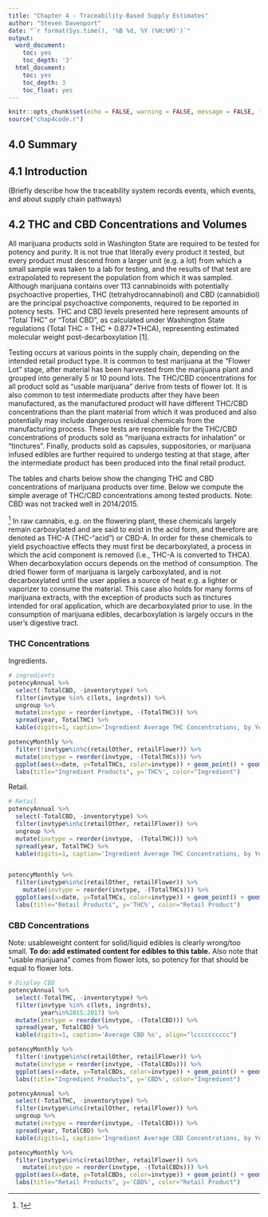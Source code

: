 ```yaml
---
title: "Chapter 4 - Traceability-Based Supply Estimates"
author: "Steven Davenport"
date: "`r format(Sys.time(), '%B %d, %Y (%H:%M)')`"
output:
  word_document:
    toc: yes
    toc_depth: '3'
  html_document:
    toc: yes
    toc_depth: 3
    toc_float: yes
---
```


```r
knitr::opts_chunk$set(echo = FALSE, warning = FALSE, message = FALSE, fig.width = 8, fig.align='center')
source("chap4code.r")
```

## 4.0 Summary

## 4.1 Introduction

(Briefly describe how the traceability system records events, which events, and about supply chain pathways)


## 4.2 THC and CBD Concentrations and Volumes

All marijuana products sold in Washington State are required to be tested for potency and purity. It is not true that literally every product it tested, but every product must descend from a larger unit (e.g. a lot) from which a small sample was taken to a lab for testing, and the results of that test are extrapolated to represent the population from which it was sampled. Although marijuana contains over 113 cannabinoids with potentially psychoactive properties, THC (tetrahydrocannabinol) and CBD (cannabidiol) are the principal psychoactive components, required to be reported in potency tests. THC and CBD levels presented here represent amounts of "Total THC" or "Total CBD", as calculated under Washington State regulations (Total THC = THC + 0.877*THCA), representing estimated molecular weight post-decarboxylation [1].


Testing occurs at various points in the supply chain, depending on the intended retail product type. It is common to test marijuana at the "Flower Lot" stage, after material has been harvested from the marijuana plant and grouped into generally 5 or 10 pound lots. The THC/CBD concentrations for all product sold as "usable marijuana" derive from tests of flower lot. It is also common to test intermediate products after they have been manufactured, as the manufactured product will have different THC/CBD concentrations than the plant material from which it was produced and also potentially may include dangerous residual chemicals from the manufacturing process. These tests are responsible for the THC/CBD concentrations of products sold as "marijuana extracts for inhalation" or "tinctures". Finally, products sold as capsules, suppositories, or marijuana infused edibles are further required to undergo testing at that stage, after the intermediate product has been produced into the final retail product.

The tables and charts below show the changing THC and CBD concentrations of marijuana products over time. Below we compute the simple average of THC/CBD concentrations among tested products.  Note: CBD was not tracked well in 2014/2015.


^[1] In raw cannabis, e.g. on the flowering plant, these chemicals largely remain carboxylated and are said to exist in the acid form, and therefore are denoted as THC-A (THC-"acid") or CBD-A. In order for these chemicals to yield psychoactive effects they must first be decarboxylated, a process in which the acid component is removed (i.e., THC-A is converted to THCA). When decarboxylation occurs depends on the method of consumption. The dried flower form of marijuana is largely carboxylated, and is not decarboxylated until the user applies a source of heat e.g. a lighter or vaporizer to consume the material. This case also holds for many forms of marijuana extracts, with the exception of products such as tinctures intended for oral application, which are decarboxylated prior to use. In the consumption of marijuana edibles, decarboxylation is largely occurs in the user's digestive tract. 

### THC Concentrations


Ingredients.

```r
# ingredients
potencyAnnual %>% 
  select(-TotalCBD, -inventorytype) %>%
  filter(invtype %in% c(lots, ingrdnts)) %>%
  ungroup %>%
  mutate(invtype = reorder(invtype, -(TotalTHC))) %>%
  spread(year, TotalTHC) %>%
  kable(digits=1, caption='Ingredient Average THC Concentrations, by Year', align="lcccccccccc")

potencyMonthly %>% 
  filter(!invtype%in%c(retailOther, retailFlower)) %>%
  mutate(invtype = reorder(invtype, -(TotalTHCs))) %>%
  ggplot(aes(x=date, y=TotalTHCs, color=invtype)) + geom_point() + geom_line() + theme_minimal() +
  labs(title="Ingredient Products", y='THC%', color="Ingredient") 
```

Retail.

```r
# Retail
potencyAnnual %>% 
  select(-TotalCBD, -inventorytype) %>%
  filter(invtype%in%c(retailOther, retailFlower)) %>%
  ungroup %>%
  mutate(invtype = reorder(invtype, -(TotalTHC))) %>%
  spread(year, TotalTHC) %>%
  kable(digits=1, caption='Ingredient Average THC Concentrations, by Year', align="lcccccccccc")


potencyMonthly %>% 
  filter(invtype%in%c(retailOther, retailFlower)) %>%
    mutate(invtype = reorder(invtype, -(TotalTHCs))) %>%
  ggplot(aes(x=date, y=TotalTHCs, color=invtype)) + geom_point() + geom_line() +theme_minimal() +
  labs(title="Retail Products", y='THC%', color="Retail Product")
```

### CBD Concentrations

Note: usableweight content for solid/liquid edibles is clearly wrong/too small. **To do: add estimated content for edibles to this table.** Also note that "usable marijuana" comes from flower lots, so potency for that should be equal to flower lots.


```r

# Display CBD
potencyAnnual %>% 
  select(-TotalTHC, -inventorytype) %>%
  filter(invtype %in% c(lots, ingrdnts),
         year%in%2015:2017) %>%
  mutate(invtype = reorder(invtype, -(TotalCBD))) %>%
  spread(year, TotalCBD) %>%
  kable(digits=1, caption='Average CBD %s', align="lcccccccccc")

potencyMonthly %>% 
  filter(!invtype%in%c(retailOther, retailFlower)) %>%
  mutate(invtype = reorder(invtype, -(TotalCBDs))) %>%
  ggplot(aes(x=date, y=TotalCBDs, color=invtype)) + geom_point() + geom_line() + theme_minimal() +
  labs(title="Ingredient Products", y='CBD%', color="Ingredient")

```

```r
potencyAnnual %>% 
  select(-TotalTHC, -inventorytype) %>%
  filter(invtype%in%c(retailOther, retailFlower)) %>%
  ungroup %>%
  mutate(invtype = reorder(invtype, -(TotalCBD))) %>%
  spread(year, TotalCBD) %>%
  kable(digits=1, caption='Ingredient Average CBD Concentrations, by Year', align="lcccccccccc")

potencyMonthly %>% 
  filter(invtype%in%c(retailOther, retailFlower)) %>%
    mutate(invtype = reorder(invtype, -(TotalCBDs))) %>%
  ggplot(aes(x=date, y=TotalCBDs, color=invtype)) + geom_point() + geom_line() + theme_minimal() +
  labs(title="Retail Products", y='CBD%', color="Retail Product")

```



<!-- ## Harvest Analysis -->

<!-- For this section, I will paste in data from Kee Won's analysis. Unfortunately that is not present in this DOCX but can be seen in the accompanying document. -->

<!-- + Plants, Harvest Weight, Harvest per plant. See .docx -->

<!-- ### Waste? -->

<!-- We have not produced estimates for "waste" during harvest. That is possible but not yet done. We do not currently know a place in the database that tracks "waste" at other parts of the supply chain. -->

<!-- ## Production Volumes -->

<!-- Plant and bulk flower have been omitted from these tables as they are not well recorded in the conversions table. -->

<!-- ### Lots -->

<!-- For reasons relating to how data was stored in the database, data on production of lots is not available until December 2015. -->

<!-- ```{r} -->
<!-- # summary table: show kg produced by year-quarter -->
<!-- convChildT %>% -->
<!--   filter(inventorytype%in%lots) %>% -->
<!--   mutate(q = cut(month, c(0, 3.1, 6.1, 9.1, 12.1), labels=1:4), -->
<!--          h = cut(month, c(0, 6.1, 12.1), labels=1:2), -->
<!--          yearq = paste0(year,"-", q), -->
<!--          yearh = paste0(year,"-", h)) %>% -->
<!--   group_by(inventorytype, yearh) %>% -->
<!--   summarise(MT = sum(childwt)/1e6) %>% -->
<!--   spread(yearh, MT) %>% -->
<!--   arrange(-`2017-1`) %>% -->
<!--   select(-`2014-2`, -`2015-1`, -`2015-2`) %>% -->
<!--   rename("Ingredient" = inventorytype) %>% -->
<!--   kable(digits=1, caption="Production Volume (MT)", align="lccccccc") -->
<!-- ``` -->

<!-- ### Ingredients -->

<!-- ```{r} -->
<!-- # summary table: show kg produced by year-quarter -->
<!-- convChildT %>% -->
<!--   filter(inventorytype%in%ingrdnts) %>% -->
<!--   mutate(q = cut(month, c(0, 3.1, 6.1, 9.1, 12.1), labels=1:4), -->
<!--          h = cut(month, c(0, 6.1, 12.1), labels=1:2), -->
<!--          yearq = paste0(year,"-", q), -->
<!--          yearh = paste0(year,"-", h)) %>% -->
<!--   group_by(inventorytype, yearh) %>% -->
<!--   summarise(KG = sum(childwt)/1e3) %>% -->
<!--   spread(yearh, KG) %>% -->
<!--   arrange(-`2017-1`) %>% -->
<!--   rename("Ingredient" = inventorytype) %>% -->
<!--   kable(digits=0, caption="Production Volume (KG)", align="lcccccccccc") -->

<!-- ``` -->

<!-- ### Retail -->

<!-- ```{r} -->
<!-- convChildT %>% -->
<!--   filter(inventorytype%in%retailOther) %>% -->
<!--   mutate(q = cut(month, c(0, 3.1, 6.1, 9.1, 12.1), labels=1:4), -->
<!--          h = cut(month, c(0, 6.1, 12.1), labels=1:2), -->
<!--          yearq = paste0(year,"-", q), -->
<!--          yearh = paste0(year,"-", h)) %>% -->
<!--   group_by(inventorytype, yearh) %>% -->
<!--   summarise(KG = sum(childwt)/1e3) %>% -->
<!--   spread(yearh, KG) %>% -->
<!--   arrange(-`2017-1`) %>% -->
<!--   filter(!is.na(`2016-2`)) %>% -->
<!--   rename("Retail Products (Extract-Based)" = inventorytype) %>% -->
<!--   kable(digits=0, caption="Production Volume, Units (1000s)", align="lcccccccccc") -->
<!-- ``` -->

<!-- ```{r} -->
<!-- # Note: verified to be KG (usable weight) -->
<!-- convChildT %>% -->
<!--   filter(inventorytype%in%c(retailFlower, retailOther), -->
<!--          inventorytype%in%has_usableweight) %>% -->
<!--   mutate(q = cut(month, c(0, 3.1, 6.1, 9.1, 12.1), labels=1:4), -->
<!--          h = cut(month, c(0, 6.1, 12.1), labels=1:2), -->
<!--          yearq = paste0(year,"-", q), -->
<!--          yearh = paste0(year,"-", h)) %>% -->
<!--   group_by(inventorytype, yearh) %>% -->
<!--   summarise(KGusable = sum(childusablewt)/1e3) %>% -->
<!--   spread(yearh, KGusable) %>% -->
<!--   arrange(-`2017-1`) %>% -->
<!--   rename("Retail Products" = inventorytype) %>% -->
<!--   kable(digits=0, caption="Production Volume, Net Weight (KG)", align="lcccccccccc") -->
<!-- ``` -->



<!-- ## THC by weight -->

<!-- ### Ingredients -->

<!-- ### Retail -->

<!-- ```{r estkgTHC, eval=F} -->
<!-- # TODO: fix this; must add concentrations by the weights per month! -->
<!-- # Estimate kgTHC for retail products (TotalTHC % * KG) -->
<!-- convChild %>% -->
<!--   filter(inventorytype%in%c(retailOther, retailFlower)) %>% -->
<!--   select(inventorytype, Units=childwt, G=childusablewt) %>% -->
<!--   left_join(potencyAnnual %>% -->
<!--                filter(Year==2017) %>% select(-Year), -->
<!--              by=c('inventorytype'='invtype')) %>% -->
<!--   mutate(kgTHC = G * TotalTHC / 1e6, -->
<!--          kgCBD = G * TotalCBD / 1e6) %>% -->
<!--   mutate(KG = G / 1e3, -->
<!--          UnitsK = Units /1e3) %>%  -->
<!--   ungroup %>% -->
<!--   select(inventorytype, UnitsK, KG, THC=TotalTHC, CBD=TotalCBD, kgTHC, kgCBD) %>% -->
<!--   arrange(-UnitsK) %>% -->
<!--   kable(digits=1, caption="Retail Products: THC/CBD Concentrations and Weights", align="lcccccccccc") -->
<!-- ``` -->

<!-- ## 4D. Farmgate revenue (by producer/processor good) -->

<!-- ### Plants/Harvest/Lotted Material (Producers) -->

<!-- This contains non-processed inputs. -->



<!-- ```{r} -->

<!-- transfersYr %>% -->
<!--   filter(inventorytype %in%c(plants, lots)) %>% -->
<!--   select(kUSD, year, inventorytype) %>% -->
<!--   ungroup %>% -->
<!--   mutate(inventorytype = reorder(inventorytype, -(kUSD))) %>% -->
<!--   spread(inventorytype, kUSD) %>% -->
<!--   kable(caption="$1000 sales", digits=1) -->

<!-- transfersYr %>% -->
<!--   filter(inventorytype %in%c(plants, lots)) %>% -->
<!--   select(units, year, inventorytype) %>% -->
<!--   ungroup %>% -->
<!--   mutate(inventorytype = reorder(inventorytype, -(units))) %>% -->
<!--   spread(inventorytype, units) %>% -->
<!--   kable(caption="1000 units", digits=1) -->

<!-- transfersYr %>% -->
<!--   filter(inventorytype %in%c(plants, lots)) %>% -->
<!--   select(kgusable, year, inventorytype) %>% -->
<!--   ungroup %>% -->
<!--   mutate(inventorytype = reorder(inventorytype, -(kgusable))) %>% -->
<!--   spread(inventorytype, kgusable) %>% -->
<!--   kable(caption="kgusable", digits=1) -->

<!-- transfersYrMo %>% -->
<!--   filter(inventorytype %in%c(plants, lots)) %>% -->
<!--   ungroup %>% -->
<!--   mutate(inventorytype = reorder(inventorytype, -(units))) %>% -->
<!--   ggplot(aes(x=date, y=units/1e3, color=inventorytype)) + geom_line() + theme_minimal() + -->
<!--   labs(title="Plant and Lot Sales by Units (1000)") -->

<!-- transfersYrMo %>% -->
<!--   filter(inventorytype %in%c(plants, lots)) %>% -->
<!--   ungroup %>% -->
<!--   mutate(inventorytype = reorder(inventorytype, -(kUSD))) %>% -->
<!--   ggplot(aes(x=date, y=kUSD, color=inventorytype)) + geom_line() + theme_minimal() + -->
<!--   labs(title="Plant and Lot Sales by $1000s") -->
<!-- ``` -->

<!-- ###  (Processors) -->

<!-- This contains procesed inputs -->

<!-- ```{r} -->
<!-- transfers %>% -->
<!--   filter(invtype %in% ingrdnts) %>% arrange(-nTransfers) %>% select(-usableweight) %>%  -->
<!--   kable(digits=2, caption="All-time production") -->

<!-- transfersYr %>% -->
<!--   filter(inventorytype %in%ingrdnts) %>% -->
<!--   select(kUSD, year, inventorytype) %>% -->
<!--   ungroup %>% -->
<!--   mutate(inventorytype = reorder(inventorytype, -(kUSD))) %>% -->
<!--   spread(inventorytype, kUSD) %>% -->
<!--   kable(caption="$1000 sales", digits=1) -->

<!-- transfersYr %>% -->
<!--   filter(inventorytype %in%ingrdnts) %>% -->
<!--   select(units, year, inventorytype) %>% -->
<!--   ungroup %>% -->
<!--   mutate(inventorytype = reorder(inventorytype, -(units))) %>% -->
<!--   spread(inventorytype, units) %>% -->
<!--   kable(caption="1000 units", digits=1) -->

<!-- transfersYr %>% -->
<!--   filter(inventorytype %in%ingrdnts) %>% -->
<!--   select(kgusable, year, inventorytype) %>% -->
<!--   ungroup %>% -->
<!--   mutate(inventorytype = reorder(inventorytype, -(kgusable))) %>% -->
<!--   spread(inventorytype, kgusable) %>% -->
<!--   kable(caption="kgusable", digits=1) -->

<!-- transfersYrMo %>% -->
<!--   filter(inventorytype %in%ingrdnts) %>% -->
<!--   ungroup %>% -->
<!--   mutate(inventorytype = reorder(inventorytype, -(units))) %>% -->
<!--   ggplot(aes(x=date, y=units/1e3, color=inventorytype)) + geom_line() + -->
<!--   labs(title="Ingredient Sales by Units (1000)") -->

<!-- transfersYrMo %>% -->
<!--   filter(inventorytype %in%ingrdnts) %>% -->
<!--   ungroup %>% -->
<!--   mutate(inventorytype = reorder(inventorytype, -(kUSD))) %>% -->
<!--   ggplot(aes(x=date, y=kUSD, color=inventorytype)) + geom_line() + theme_minimal() + -->
<!--   labs(title="Ingredient Sales by $1000s") -->

<!-- ``` -->

<!-- ### Retail Products -->

<!-- This examines only retail products. -->

<!-- ```{r} -->
<!-- transfers %>% -->
<!--   filter(invtype %in% c(retailFlower, retailOther)) %>%  -->
<!--   mutate(pricePerG = saleprice/usableweight) %>% -->
<!--   ungroup %>% -->
<!--   mutate(invtype = reorder(invtype, -(nTransfers))) %>% -->
<!--   arrange(-nTransfers) %>%  -->
<!--   kable(digits=2, caption='All-time production', align="lcccccccccc") -->
<!-- ``` -->


<!-- ```{r, fig.width=10} -->

<!-- transfersYr %>% -->
<!--   filter(inventorytype %in% c(retailFlower, retailOther)) %>% -->
<!--   arrange(-units) %>% -->
<!--   ungroup %>% -->
<!--   mutate(inventorytype = reorder(inventorytype, -(unitsK))) %>% -->
<!--   select(year, inventorytype, unitsK) %>% -->
<!--   spread(inventorytype, unitsK)%>%  -->
<!--   kable(digits=2, caption='1000 units', align="lcccccccccc") -->

<!-- transfersYr %>% -->
<!--   filter(inventorytype %in% c(retailFlower, retailOther)) %>% -->
<!--   arrange(-kUSD) %>% -->
<!--   ungroup %>% -->
<!--   mutate(inventorytype = reorder(inventorytype, -(kUSD))) %>% -->
<!--   select(year, inventorytype, kUSD) %>% -->
<!--   spread(inventorytype, kUSD)%>%  -->
<!--   kable(digits=2, caption='$1000s', align="lcccccccccc") -->

<!-- transfersYrMo %>% -->
<!--   filter(inventorytype %in% c(retailFlower, retailOther)) %>% -->
<!--   gather(metric, value, units, kgusable, kUSD) %>% -->
<!--   ungroup %>% -->
<!--   mutate(inventorytype = reorder(inventorytype, -(value))) %>% -->
<!--   filter(metric!='kgusable') %>% -->
<!--   ggplot(aes(x=date, y=value, color=inventorytype)) + geom_line() + -->
<!--   facet_grid(metric~., scales='free') + -->
<!--   labs(title="Retail Production: $, Units, Price-per-kg-usableweight") + -->
<!--   theme_minimal() -->

<!-- ``` -->

<!-- ## 4E. Retail Products -->

<!-- ### 4Ei: Sales: (Units, $) - by product type -->

<!-- #### Sales Volume (Units) -->

<!-- ```{r, echo=FALSE} -->
<!-- # TODO: Update query for proper unit/item-transaction definition -->
<!-- # Chart -->
<!-- retailUSDxType %>% -->
<!--   ungroup %>% -->
<!--   mutate(invtype = reorder(invtype, -(itemtransactions))) %>% -->
<!--   ggplot(aes(x=date, y=itemtransactions, color=invtype)) + geom_line() + -->
<!--   labs(title="Retail Item-Transactions by Inventory Type", -->
<!--        y="Item-transactions (retail data rows)", -->
<!--        x="") + -->
<!--   theme_minimal() + -->
<!--   scale_x_date(date_labels = "%b '%y", date_breaks="6 months") -->


<!-- # Table - monthly -->
<!-- # retailUSDxType %>% -->
<!-- #   select(invtype, date, itemtransactions) %>% -->
<!-- #   spread(invtype, itemtransactions) %>% -->
<!-- #   knitr::kable(caption='Retail Item-Transactions By Inventory Type', digits=0) -->

<!-- # Table - annual -->
<!-- retailUSDxType %>% -->
<!--   group_by(YEAR, invtype) %>% -->
<!--   summarise(itemtransactions = sum(itemtransactions, na.rm=T)) %>% -->
<!--   select(invtype, YEAR, itemtransactions) %>% -->
<!--   ungroup %>% -->
<!--   mutate(invtype = reorder(invtype, -(itemtransactions))) %>% -->
<!--   spread(invtype, itemtransactions) %>% -->
<!--   knitr::kable(caption='Retail Item-Transactions By Inventory Type - Annual', digits=0, align="lcccccccccc") -->

<!-- ``` -->

<!-- #### Sales Volume (Usable Weight) -->

<!-- Note: this is validated by tabulating usableweight sold in the retail table! (at least for usable MJ) -->

<!-- ```{r, echo=FALSE} -->
<!-- # TODO: Update query for proper unit/item-transaction definition -->
<!-- # Chart -->
<!-- retailUSDxType %>% -->
<!--   filter(usableweight >0 ) %>% -->
<!--   ungroup %>% -->
<!--   mutate(invtype = reorder(invtype, -(usableweight))) %>% -->
<!--   ggplot(aes(x=date, y=usableweight/1e6, color=invtype)) + geom_line() + -->
<!--   labs(title="Retail Item-Transactions by Inventory Type", -->
<!--        y="usable weight (MT)", -->
<!--        x="") + -->
<!--   theme_minimal() + -->
<!--   scale_x_date(date_labels = "%b '%y", date_breaks="6 months") -->


<!-- # Table - monthly -->
<!-- # retailUSDxType %>% -->
<!-- #   select(invtype, date, itemtransactions) %>% -->
<!-- #   spread(invtype, itemtransactions) %>% -->
<!-- #   knitr::kable(caption='Retail Item-Transactions By Inventory Type', digits=0) -->

<!-- # Table - annual -->
<!-- retailUSDxType %>% -->
<!--   filter(usableweight >0 ) %>% -->
<!--   group_by(YEAR, invtype) %>% -->
<!--   summarise(usableweight = sum(usableweight, na.rm=T)/1e6) %>% -->
<!--   select(invtype, YEAR, usableweight) %>% -->
<!--   ungroup %>% -->
<!--   mutate(invtype = reorder(invtype, -(usableweight))) %>% -->
<!--   spread(YEAR, usableweight) %>% -->
<!--   knitr::kable(caption='Usable Weight (MT) By Inventory Type - Annual', digits=2, align="lcccccccccc") -->
<!-- ``` -->

<!-- #### Sales Volume (Dollars) -->

<!-- ```{r, echo=FALSE} -->
<!-- # Chart -->
<!-- retailUSDxType %>% -->
<!--   ungroup %>% -->
<!--   mutate(invtype = reorder(invtype, -(price_x))) %>% -->
<!--   ggplot(aes(x=date, y=price_x, color=invtype)) + geom_line() + -->
<!--   labs(title="Gross Retail Sales by Inventory Type", -->
<!--        y="$1000, Post-Excise", -->
<!--        x="") + -->
<!--   theme_minimal() + -->
<!--   scale_x_date(date_labels = "%b '%y", date_breaks="6 months") + -->
<!--   scale_y_continuous(labels=scales::dollar_format()) -->


<!-- # Table -->
<!-- # retailUSDxType %>% -->
<!-- #   select(invtype, date, price_x) %>% -->
<!-- #   spread(invtype, price_x) %>% -->
<!-- #   knitr::kable(caption='Post-Excise Tax Sales By Inventory Type ($1k)', digits=0) -->


<!-- # Table - annual -->
<!-- retailUSDxType %>% -->
<!--   group_by(YEAR, invtype) %>% -->
<!--   summarise(price_x = sum(price_x)) %>% -->
<!--   ungroup %>% -->
<!--   mutate(invtype = reorder(invtype, -(price_x))) %>% -->
<!--   select(invtype, YEAR, price_x) %>% -->
<!--   spread(invtype, price_x) %>% -->
<!--   knitr::kable(caption='Post-Excise Tax Sales By Inventory Type ($1k) - Annual', digits=0, align="lcccccccccc") -->

<!-- ``` -->


<!-- ### 4Eii:THC/CBD Content -->

<!-- ```{r load_edibles_thc, echo=F} -->
<!-- edible_thc <- read.csv("../data/THC_estimates_nocbddominantedibles.csv") %>% -->
<!--   mutate(date=make_date(year, month)) -->
<!-- ``` -->

<!-- ```{r, echo=FALSE} -->
<!-- edible_thc %>%  -->
<!--   filter(str_detect(invtype, "Edible")) %>% -->
<!--   ggplot(aes(x=date, y=kgTHC, fill=invtype)) + geom_col() +  -->
<!--   labs(title='Edbiles: kgTHC sold', -->
<!--        caption="Counting THC-dominant edibles only") -->

<!-- edible_thc %>%  -->
<!--   ungroup %>% -->
<!--   mutate(invtype = reorder(invtype, -(kgTHC))) %>% -->
<!--   ggplot(aes(x=date, y=kgTHC, fill=invtype)) + geom_col() +  -->
<!--   labs(title='kgTHC sold', -->
<!--        caption="Counting THC-dominant edibles only") -->


<!-- # TODO: Update query for weighted averages -->
<!-- # Chart -->
<!-- retailUSDxType %>% -->
<!--   ungroup %>% -->
<!--   mutate(invtype = reorder(invtype, -(totalTHC))) %>% -->
<!--   ggplot(aes(x=date, y=totalTHC, color=invtype)) + geom_line() + -->
<!--   labs(title="THC Content by Inventory Type", -->
<!--        y="THC Percent", -->
<!--        x="") + -->
<!--   theme_minimal() + -->
<!--   scale_x_date(date_labels = "%b '%y", date_breaks="6 months") -->


<!-- # Table -->
<!-- # retailUSDxType %>% -->
<!-- #   select(invtype, date, totalTHC) %>% -->
<!-- #   spread(invtype, totalTHC) %>% -->
<!-- #   knitr::kable(caption='Mean THC Content By Inventory Type', digits=0) -->

<!-- retailUSDxType %>% -->
<!--   group_by(YEAR, invtype) %>% -->
<!--   summarise(totalTHC = weighted.mean(totalTHC, price_x)) %>% -->
<!--   select(invtype, YEAR, totalTHC) %>% -->
<!--   ungroup %>% -->
<!--   mutate(invtype = reorder(invtype, -(totalTHC))) %>% -->
<!--   spread(invtype, totalTHC) %>% -->
<!--   knitr::kable(caption='Mean THC Content By Inventory Type (Weighted by $ Sales) - Annual', digits=1, align="lcccccccccc") -->

<!-- ``` -->

<!-- #### Edibles Only -->



<!-- ```{r, echo=FALSE} -->
<!-- # TODO: Update query for weighted averages -->
<!-- # Chart -->
<!-- retailUSDxType %>% -->
<!--   ungroup %>% -->
<!--   mutate(invtype = reorder(invtype, -(totalCBD))) %>% -->
<!--   ggplot(aes(x=date, y=totalCBD, color=invtype)) + geom_line() + -->
<!--   labs(title="CBD Content by Inventory Type", -->
<!--        y="CBD Percent", -->
<!--        x="") + -->
<!--   theme_minimal() + -->
<!--   scale_x_date(date_labels = "%b '%y", date_breaks="6 months") -->


<!-- # Table -->
<!-- # retailUSDxType %>% -->
<!-- #   select(invtype, date, totalCBD) %>% -->
<!-- #   spread(invtype, totalCBD) %>% -->
<!-- #   knitr::kable(caption='Mean CBD Content By Inventory Type', digits=0) -->

<!-- retailUSDxType %>% -->
<!--   group_by(YEAR, invtype) %>% -->
<!--   summarise(totalCBD = weighted.mean(totalCBD, price_x)) %>% -->
<!--   ungroup %>% -->
<!--   mutate(invtype = reorder(invtype, -(totalCBD))) %>% -->
<!--   select(invtype, YEAR, totalCBD) %>% -->
<!--   spread(invtype, totalCBD) %>% -->
<!--   knitr::kable(caption='Mean CBD Content By Inventory Type (Weighted by $ Sales) - Annual', digits=1, align="lcccccccccc") -->

<!-- ``` -->

<!-- ## 4F. Supply Chain Dynamics: Product Flows and Conversion Ratios -->

<!-- ** TODO: Add analysis from the pathways document?** -->

<!-- #### 4Fi.	Efficiency: Flower/OPM-per-ingredient (gram-to-gram ratio). Conversion Ratios (inventoryconversions) -->

<!-- This data needs substantial cleaning (top-censoring the parent and child weights; allowing usablewt to be interpretable by performing the correct wt*usableweight calculations (perhaps also requiring top-coding or some other conditional logic to prevent absurd values)) before it can be interpretable. -->

<!-- ```{r} -->
<!-- # TODO: clean childusableweight when it an childwt is present. -->
<!-- ratiosRaw <- convDetailed %>% -->
<!--   group_by(parent, child) %>% -->
<!--   summarise(conversions = sum(nConversions), -->
<!--             ratiowt2wt = sum(parentwt, na.rm=T)/sum(childwt, na.rm=T), -->
<!--             ratiowt2uwt = sum(parentwt, na.rm=T)/sum(childusablewt, na.rm=T), -->
<!--             ttlparentwt = sum(parentwt, na.rm=T), -->
<!--             ttlchildwt = sum(childwt, na.rm=T), -->
<!--             ttlchilduwt = sum(childusablewt, na.rm=T), -->
<!--             # ttlchildwtXuwt = sum(childwt*childusablewt, na.rm=T), -->
<!--             ratiowt2wtXuwt = sum(parentwt, na.rm=T)/sum(childusablewt * childwt, na.rm=T) -->
<!--             ) %>% -->
<!--   arrange(-conversions) -->

<!-- kable(ratiosRaw, digits=2) -->
<!-- ``` -->

<!-- ##### (wet?) Flower / OPM – to –  ingredient… (Hydrocarbon wax; CO2 Hash Oil;  Food Grade Solvent Extract)... -->

<!-- ##### Flower / OPM – to – final product (Extract, Solid / Liquid Edible, etc.) -->



<!-- #### 4Fii. End products as share of canopy: -->

<!-- ### Conversion Pathway Prevalence -->

<!-- The table below produces a simple count of the number of records in each. -->

<!-- ```{r} -->
<!-- convPaths %>% head(50) %>% kable(caption="Dominant Conversion Pathways") -->
<!-- ``` -->

<!-- [[ compute pathway prevalence in percentage terms, a la Markov chain, and put results here ]] -->


<!-- ##### Retail products by % of flower/OPM production (by weight) -->

<!-- ##### by % of “all” production -->


<!-- ## Licensee Revenue Analysis -->

<!-- ### Producer/P&P/Processors -->

<!-- This can be generated from inventorytransfers table. inventorytransfer::saleprice. Validate/verify this. (5.3mil records) -->


<!-- ```{r} -->
<!-- # GoogleQuery: ????? -->

<!-- # Aggregate revenues for all producers. -->

<!-- ``` -->

<!-- ### Stores -->

<!-- This can be generated from the dispensing table. -->


<!-- ## Harvest -->

<!-- [[ Results will go here ]]   -->
<!-- [[ kg harvest of wet flower, dry flower, OPM, and waste]]  -->

<!-- And the 5 most popular child products (data needs cleaning): -->

<!-- ```{r} -->
<!-- convDetailed %>% -->
<!--   filter(!child %in% c("Marijuana Mix", "Flower Lot", "Other Plant Material Lot"), -->
<!--          !child %in% c("Usable Marijuana")) %>% -->
<!--   group_by(child) %>% -->
<!--   summarise(nConversions = sum(nConversions), -->
<!--            childwt = sum(childwt, na.rm=T), -->
<!--            childusablewt = sum(childusablewt, na.rm=T)) %>% -->
<!--   arrange(-childwt) %>% -->
<!--   head(5) %>% -->
<!--   kable(caption='inventoryconversion children') -->
<!-- ``` -->

<!-- Though it is less interesting, we can also tabulate data by parent type. This can be used to validate. -->


<!-- ```{r, eval = F, include=F} -->
<!-- # Queries -->


<!-- # QUERY: Get weight of harvested material. This crashes Google Query. -->
<!-- SELECT location, plantid, MIN(sessiontime) AS firstharvest, -->
<!-- SUM(CASE WHEN inventorytype = 29 THEN dweight else 0 END) as wet_weight, -->
<!-- SUM(CASE WHEN inventorytype = 6 THEN dweight else 0 END) as dry_weight, -->
<!-- SUM(CASE WHEN inventorytype = 9 THEN dweight else 0 END) as opm_weight -->
<!-- FROM [rand-systems:full_WA_data__proper.biotrackthc_plantderivatives] -->
<!-- -- remove deleted records -->
<!-- WHERE deleted = 0 -->
<!-- GROUP BY location, plantid, inventorytype; -->

<!-- # SIMPLER (Crash-proof?): Get weight of harvested material. -->
<!-- SELECT location, -->
<!-- SUM(CASE WHEN inventorytype = 29 THEN dweight else 0 END) as wet_weight, -->
<!-- SUM(CASE WHEN inventorytype = 6 THEN dweight else 0 END) as dry_weight, -->
<!-- SUM(CASE WHEN inventorytype = 9 THEN dweight else 0 END) as opm_weight -->
<!-- FROM [rand-systems:full_WA_data__proper.biotrackthc_plantderivatives] -->
<!-- -- remove deleted records -->
<!-- WHERE deleted = 0 -->
<!-- GROUP BY location, inventorytype; -->

<!-- # RUN THIS QUERY -->

<!-- # This query is saved in the table: plant_stats_distinct_location -->
<!-- # select a.location AS location, b.locationtype AS locationtype, a.plantid AS plantid, -->
<!-- # a.sessiontime AS sessiontime, a.wet_weight AS wet_weight, a.dry_weight AS dry_weight, -->
<!-- # a.opm_weight AS opm_weight -->
<!-- # from [rand-systems:TEAM_WORKSPACE_USE_ME.plant_stats_distinct] a -->
<!-- # JOIN ( -->
<!-- # select id, locationtype -->
<!-- # FROM -->
<!-- # [rand-systems:full_WA_data__proper.biotrackthc_locations]) b ON a.location =b.id -->
<!-- # WHERE b.locationtype < 7; -->
<!-- ``` -->

<!-- ### Production Volumes -->

<!-- ## Processing / Manufacturing -->

<!-- This sub-section includes: 1) production volumes, 2) pathway prevalence, 3) conversion ratios -->



<!-- ## Appendix -->

<!-- ### Validation -->

<!-- We can check usable weight v weight tables in retail and inventoryconversions. -->

<!-- + Spike in usable marijuana production early 2017 by usableweight. Fixed by top-coding usable marijuana uw:w ratio @ 1 ounce. -->
<!-- + spike in MJ mix for usable weight. -->

<!-- ```{r, eval = F} -->
<!-- # USE THIS SCRIPT TO DETECT AND TOPCODE OUTLIERS  (i.e. for histograms with outliers) -->
<!-- convChildT %>% -->
<!--   mutate(ratio=childusablewt/childwt) %>% -->
<!--   ggplot() + geom_histogram(aes(x=ratio, fill=inventorytype)) + facet_wrap(~inventorytype, scales='free') -->

<!-- # View in table -->
<!-- convChildT %>% -->
<!--   # filter(inventorytype == "Marijuana Mix") %>% -->
<!--   arrange(-uwper) #%>% -->
<!--   group_by(year, month, inventorytype) %>% -->
<!--   summarise(nConversions = sum(nConversions), -->
<!--             childwt = sum(childwt), -->
<!--             childusablewt = sum(childusablewt), -->
<!--             ratio = childusablewt/childwt) -->


<!-- convChildT %>% -->
<!--   filter(inventorytype == "Marijuana Mix") %>% -->
<!--   mutate(wtper = childwt / nConversions) %>% -->
<!--   arrange(-wtper)  -->

<!-- ``` -->

<!-- ### Lots -->

<!-- ```{r} -->
<!-- # For these, "weight" is the same as "usableweight" -->
<!-- convChildTYrMo %>% -->
<!--   filter(inventorytype%in%lots) %>% -->
<!--   ggplot(aes(x=date, y=nConversions/1e3, color=inventorytype)) + -->
<!--   geom_line() + theme_minimal() +geom_point() + -->
<!--   labs(title="Lots Produced", -->
<!--        y="1000 Conversions") -->

<!-- convChildTYrMo %>% -->
<!--   filter(inventorytype%in%lots) %>% -->
<!--   ggplot(aes(x=date, y=childwt/1e6, color=inventorytype)) + geom_line() + theme_minimal() +geom_point() + -->
<!--   labs(title="Lots Produced", -->
<!--        y='1000 KG ("weight")') -->
<!-- ``` -->

<!-- ### Ingredient Production (reliable?) -->

<!-- TODO: validate usableweight and weight. Weight appears to indicate literal weight. Usableweight must be miscoded, as it is >> weight. -->

<!-- ```{r} -->
<!-- # TODO: clean childwt to remove outliers. Currently you have way too much childwt going to Extract for Inhalation and nConversions! -->




<!-- # Production of ingredient, 10 time periods, Units, chart -->

<!-- convChildTYrMo %>% -->
<!--   filter(inventorytype%in%ingrdnts) %>% -->
<!--   ggplot(aes(x=date, y=nConversions/1e3, color=inventorytype)) + -->
<!--   geom_line() + theme_minimal() +geom_point() + -->
<!--   labs(title="Ingredient Products Produced", -->
<!--        y="1000 Conversions") -->

<!-- convChildTYrMo %>% -->
<!--   filter(inventorytype%in%ingrdnts) %>% -->
<!--   ggplot(aes(x=date, y=childwt/1e3, color=inventorytype)) + -->
<!--   geom_line() + theme_minimal() +geom_point() + -->
<!--   labs(title="Weight of Ingredient Products Produced", -->
<!--        y="weight (KG) Converted") -->

<!-- convChildTYrMo %>% -->
<!--   filter(inventorytype%in%ingrdnts) %>% -->
<!--   ggplot(aes(x=date, y=childusablewt/1e3, color=inventorytype)) + -->
<!--   geom_line() + theme_minimal() +geom_point() + -->
<!--   labs(title="Usable weight of Ingredient Products Produced -- PROB NOT RELIABLE", -->
<!--        y="Usable Weight (KG) Converted") -->


<!-- # summary table: show kg produced by year-quarter -->
<!-- convChildT %>% -->
<!--   filter(inventorytype%in%ingrdnts) %>% -->
<!--   mutate(q = cut(month, c(0, 3.1, 6.1, 9.1, 12.1), labels=1:4), -->
<!--          h = cut(month, c(0, 6.1, 12.1), labels=1:2), -->
<!--          yearq = paste0(year,"-", q), -->
<!--          yearh = paste0(year,"-", h)) %>% -->
<!--   group_by(inventorytype, yearh) %>% -->
<!--   summarise(KG = sum(childusablewt)/1e3) %>% -->
<!--   spread(yearh, KG) %>% -->
<!--   arrange(-`2017-1`) %>% -->
<!--   filter(!is.na(`2016-2`)) %>% -->
<!--   kable(digits=1, caption="Ingredient Production (KG) by 6-month period") -->

<!-- ``` -->

<!-- ### Retail production -->

<!-- TODO: find out how to interpret weight v usable weight!!! These are bullshit. You need to go into the tables and figure out what is what. -->

<!-- ```{r} -->
<!-- # RETAIL FLOWER (USABLEMJ and MJMIXPACKAGE) -->
<!-- # WEight -->
<!-- convChildTYrMo %>% -->
<!--   filter(inventorytype%in%retailFlower) %>% -->
<!--   ggplot(aes(x=date, y=childwt/1e3, color=inventorytype)) + -->
<!--   geom_line() + theme_minimal() +geom_point() + -->
<!--   facet_grid(inventorytype~., scales='free') + -->
<!--   labs(title="Production ('weight'): Usable MJ / MJ Mix Package: ", -->
<!--        y="weight (KG) Converted") -->

<!-- #Usableweight -->
<!-- convChildTYrMo %>% -->
<!--   filter(inventorytype%in%retailFlower) %>% -->
<!--   ggplot(aes(x=date, y=childusablewt/1e3, color=inventorytype)) + -->
<!--   geom_line() + theme_minimal() +geom_point() + -->
<!--   facet_grid(inventorytype~., scales='free') + -->
<!--     labs(title="Production ('usable weight'): Usable MJ / MJ Mix Package: ", -->
<!--        y="Suable weight (KG) Converted") -->

<!-- # OTHER  RETAIL -->
<!-- convChildTYrMo %>% -->
<!--   filter(inventorytype%in%retailOther) %>% -->
<!--   ggplot(aes(x=date, y=nConversions/1e3, color=inventorytype)) + -->
<!--   geom_line() + theme_minimal() +geom_point() + -->
<!--   labs(title="Number of Ingredient Products Produced", -->
<!--        y="1000 Conversions") -->

<!-- convChildTYrMo %>% -->
<!--   filter(inventorytype%in%retailOther) %>% -->
<!--   ggplot(aes(x=date, y=childwt/1e3, color=inventorytype)) + -->
<!--   geom_line() + theme_minimal() +geom_point() + -->
<!--   labs(title="Weight of Ingredient Products Produced", -->
<!--        y="weight (KG) Converted") -->

<!-- convChildTYrMo %>% -->
<!--   filter(inventorytype%in%retailOther) %>% -->
<!--   ggplot(aes(x=date, y=childusablewt/1e3, color=inventorytype)) + -->
<!--   geom_line() + theme_minimal() +geom_point() + -->
<!--   labs(title="Usable weight of Ingredient Products Produced", -->
<!--        y="Usable Weight (KG) Converted") -->
<!-- ``` -->

<!-- ## Notes on workflow / tables -->

<!-- ### plantderivatives (Harvest Events) -->

<!-- The "plantderivatives" table records the harvesting from plants of dry flower, wet flower, other plant material, and waste. Aggregations are calculated by adding **dweight** after cleaning, top-censored based on harvest-per-plant (at 1.5kg each **?**). **dwholeweight** records the entire harvest weight across many plants; **dweight** apportions an equal fraction of this across all plants harvested.  -->

<!-- **Notes** -->

<!-- + inventory::waste record count: 989,387  -->
<!-- + sum(inventory::waste[inventorytype==26]) > 600mil kg (assuming units = gram) -->
<!-- + Almost all dry flower has inventoryid. Many plants have a wet weight but no dry weight, e.g. 250,000 plants in November 2017 due to end of traceability reporting. -->


<!-- ### inventorycombinations (Lotting Events) -->

<!-- The "inventorycombinations" table records the combination of individual raw production units to aggregate lots.  The input types to this process are Dry Flower (inventorytype 6) and Other Plant Material (9). Lotted units include Flower lot (13), OPM lot (14), and marijuana mix (30). I speculate that inventorycombinations is essentially inventoryconversions but for same-type converrsions (e.g. flower lot - flower lot), as most entries have an NA parent-type and only an inventorytype for children. There are a few entries with different-type conversions, but these are likely errors. -->

<!-- TODOs -->

<!-- + Verify understanding that table captures all same-type conversions (i.e. combinations), and this explains why often oldtype = NA. -->
<!-- + Data cleaning: Quantities of the parent ("parent_difference") and child ("childweight", "child_usableweight"). Top-censor values, e.g., at 99%ile by parent/child inventorytype. -->
<!-- + very regulations to verify max parent lot sizes (5kg flower lot /10kg OPM lost). -->

<!-- ```{r} -->
<!-- # TODO: after parsing SESSIONTIME, add year-month to query. -->
<!-- # Query (lotQuery): simple count of lots -->
<!-- # -- Count the number of lots made (by input/output type) over time, statewide -->
<!-- # SELECT OLDTYPE, NEWTYPE, count(*) as numlots -->
<!-- # FROM [full_WA_data__proper.biotrackthc_inventorycombinations] -->
<!-- # GROUP BY oldtype, newtype -->

<!-- lots <- read_csv("../gqoutput/results-20180630-122340.csv") %>% -->
<!--   mutate(OLDTYPE = getInvtype(OLDTYPE), -->
<!--          NEWTYPE = getInvtype(NEWTYPE) -->
<!--          ) -->
<!-- knitr::kable(lots, caption="Lot counts by input-output type") -->
<!-- ``` -->

<!-- ### inventorytransfers (Wholesale Transactions) -->

<!-- This table records all licensee-to-licensee transactions. Because the inventory transfers table has a redacted date field, we supplement it with date information merged from the "inventory" table. This provides an estimate for dates of transfers. -->


<!-- ### inventoryconversions (Processing and Manufacturing) -->

<!-- The inventory conversions table records all conversions from one inventory type to another. This is key. This table is tagged with a serial ID (allowing **time-series**) and **licensee-level** data (manufacturer of the child product), so complex analysis is possible. By merging on inventoryid, products downstream of testing can also have **THC** contents estimated. By merging with the table inventorytransfers, we ought to be able to compute all **revenue** figures too.  Data span nearly the entire supply chain: -->

<!-- + Lotting stage (flower -> flower lot) -->
<!-- + processing/manufacturing stage 1 (flower/OPM to intermediate extracts) -->
<!-- + processing/manufacturing stage 1 (intermediate extracts to retail product) -->

<!-- This table gets the finest grain of stuff (licensee x parent-type x child-type). Should also add date once we know how to parse that. -->

<!-- **Available information in this table**   -->
<!-- date, location, parentweight (always grams?), childweight, childusableweight. -->


<!-- TODOs: -->

<!-- + Add this table to the new Google Query schema ("...proper") -->
<!-- + clean childusableweight when it an childwt is present. it seems like we sometimes but not always have to multiply wt * usablewt. Until we do that, the ratios will be wrong.  -->
<!-- + Enrich inventoryconversions table with **THC** (merge on inventoryid with lab table, for eligible products). -->
<!-- + Since data is tagged only with creator license, but since it seems like this table captures all conversion pathways, many products are re-appearing in this table several times. So, attempt to create a new table that wouldu use a recursive merge to analyze with to/from licensee data? (e.g. for network analysis) -->

<!-- Below we produce a preview of the data in this table. (Date is also available but not shown here.) -->

<!-- ```{r} -->
<!-- kable(convDetailed %>% head(5)) -->
<!-- ``` -->

<!-- This table can be viewed with respect to parent or child products. Parent products include lots and all intermediate products. Child products include all intermediate products and retail products.   -->

<!-- Below we show the five most popular parent products (data needs cleaning): -->


<!-- ```{r} -->
<!-- convDetailed %>% -->
<!--   filter(!parent %in% c("Marijuana Mix", "Flower Lot", "Other Plant Material Lot"), -->
<!--          !parent %in% c("Usable Marijuana")) %>% -->
<!--   group_by(parent) %>% -->
<!--   summarise(nConversions = sum(nConversions), -->
<!--            parentwt = sum(parentwt, na.rm=T)) %>% -->
<!--   arrange(-parentwt) %>% -->
<!--   head(5) %>% -->
<!--   kable(caption='inventoryconversion parents') -->
<!-- ``` -->

<!-- ## Validation -->

<!-- Here are miscellaneous tables. -->

<!-- ### Audit harvest v lots v conversion-parents -->

<!-- Lots are produced in the inventorycombinations table (from dry flower or OPM), before they then re-appear in the inventoryconversions table for conversions to other products. Therefore we can use these two tables (after cleaning) to validate the data. We will triangulate this from various tables: -->

<!-- + inventorycombinations - lotting -->
<!-- + inventoryconversions - parent product -->
<!-- + inventoryconversions - child product -->

<!-- ```{r} -->
<!-- lots %>%  -->
<!--   group_by(NEWTYPE) %>% -->
<!--   summarise(numlots = sum(numlots)) %>% -->
<!--   kable(caption="Number of lots from inventorycombinations") -->
<!-- ``` -->

<!-- ```{r} -->
<!-- # Plot kg weight -->
<!-- convDetailedT %>% -->
<!--   filter(parent %in% c("Marijuana Mix", "Flower Lot", "Other Plant Material Lot"), -->
<!--          (year != 2017 & month !=11)) %>% -->
<!--   group_by(parent, month, year) %>% -->
<!--   summarise(nConversions = sum(nConversions), -->
<!--            parentwt = sum(parentwt, na.rm=T)) %>% -->
<!--   mutate(date=make_date(year, month)) %>% -->
<!--   ggplot(aes(x=date, y=parentwt/1e6, color=parent)) +  -->
<!--   geom_point() + geom_line() + -->
<!--   labs(y="kg weight", title="Production of Lots / Mix", -->
<!--        subtitle="types appear as parents in conversion table") -->

<!-- # Chart # Conversions -->
<!-- # convDetailedT %>% -->
<!-- #   filter(parent %in% c("Marijuana Mix", "Flower Lot", "Other Plant Material Lot"), -->
<!-- #          (year != 2017 & month !=11)) %>% -->
<!-- #   group_by(parent, month, year) %>% -->
<!-- #   summarise(nConversions = sum(nConversions), -->
<!-- #            parentwt = sum(parentwt, na.rm=T)) %>% -->
<!-- #   ggplot(aes(x=month, y=nConversions/1e3, color=parent)) +  -->
<!-- #   facet_grid(~year) + -->
<!-- #   geom_point() + geom_line() + -->
<!-- #   labs(y="thousand conversions", title="Production of Lots / Mix") -->

<!-- ``` -->

<!-- ```{r} -->
<!-- convDetailedT %>% -->
<!--   filter(child %in% c("Marijuana Mix", "Flower Lot", "Other Plant Material Lot"), -->
<!--          (year != 2017 & month !=11)) %>% -->
<!--   group_by(child, month, year) %>% -->
<!--   summarise(nConversions = sum(nConversions), -->
<!--            childwt = sum(childwt, na.rm=T), -->
<!--            childusablewt = sum(childusablewt, na.rm=T)) %>% -->
<!--   mutate(date=make_date(year, month)) %>% -->
<!--   ggplot(aes(x=date, y=childwt/1e6, color=child)) +  -->
<!--   geom_point() + geom_line() + -->
<!--   labs(y="MT weight", title="Production FROM Lots / Mix", -->
<!--        subtitle="types appear as children in conversion table") -->


<!-- convDetailedT %>% -->
<!--   filter(child %in% c("Marijuana Mix", "Flower Lot", "Other Plant Material Lot"), -->
<!--          (year != 2017 & month !=11)) %>% -->
<!--   group_by(child, month, year) %>% -->
<!--   summarise(nConversions = sum(nConversions), -->
<!--            childwt = sum(childwt, na.rm=T), -->
<!--            childusablewt = sum(childusablewt, na.rm=T)) %>% -->
<!--   mutate(date=make_date(year, month)) %>% -->
<!--   ggplot(aes(x=date, y=childusablewt/1e6, color=child)) +  -->
<!--   geom_point() + geom_line() + -->
<!--   labs(y="MT usable weight", title="Production FROM Lots / Mix", -->
<!--        subtitle="types appear as children in conversion table") -->

<!-- convDetailedT %>% -->
<!--   filter(child %in% c("Marijuana Mix", "Flower Lot", "Other Plant Material Lot"), -->
<!--          (year != 2017 & month !=11)) %>% -->
<!--   group_by(child, month, year) %>% -->
<!--   summarise(nConversions = sum(nConversions), -->
<!--            childwt = sum(childwt, na.rm=T), -->
<!--            childusablewt = sum(childusablewt, na.rm=T)) %>% -->
<!--   mutate(date=make_date(year, month)) %>% -->
<!--   ggplot(aes(x=date, y=nConversions/1e3, color=child)) +  -->
<!--   facet_grid(~year) + -->
<!--   geom_point() + geom_line() + -->
<!--   labs(y="thousand conversions", title="Production FROM Lots / Mix", -->
<!--        subtitle="types appear as children in conversion table") -->

<!-- ``` -->

<!-- Though it is less interesting, we can also tabulate data by parent type. This can be used to validate. -->

<!-- ### Validate Conversion-parents -->

<!-- This is not intrinsically interesting but could be used to validate harvest/lotting data. Note an average conversion-weight of almost 5000 (5kg?) for flower and 10,000 (10kg?) for OPM. -->

<!-- ```{r} -->
<!-- knitr::kable(convParent, digits=1) -->
<!-- ``` -->